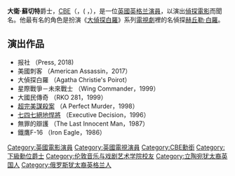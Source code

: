 {{Infobox entertainer
| name                    = 大衛·蘇切特爵士<br>Sir David Suchet
| type                    = 男演员
| image                   =David Suchet.jpg
| imagesize               =200px
| caption                 = 
| birthname               = David Suchet
| birthdate               = {{birth date and age|1946|5|2|df=yes}}
| birthplace              = {{GBR}}{{ENG}}[[倫敦|倫敦]]
| occupation              = [[演員|演員]]
| yearsactive             = 1970至今
| spouse                  = 希拉·费理斯（1976至今）
| children                = 罗伯特·苏切特<br />凯瑟琳·苏切特
| awards                  = 
}}

'''大衛·蘇切特'''爵士，[[英帝國司令勳章|CBE]]（{{lang-en|Sir '''David Suchet'''}}，({{IPAc-en|ˈ|s|uː|ʃ|eɪ}} {{respell|SOO|shay}}，{{bd|1946年|5月2日|||Suchet, Sir David}}），是一位[[英國|英國]][[英格兰|英格兰]][[演員|演員]]，以演出[[偵探|偵探]][[電影|電影]]而聞名。他最有名的角色是扮演《[[大偵探白羅|大偵探白羅]]》系列[[電視劇|電視劇]]裡的名偵探[[赫丘勒·白羅|赫丘勒·白羅]]。

== 演出作品 ==
* 报社 （Press, 2018)
* 美國刺客 （American Assassin，2017）
* 大偵探白羅 （Agatha Christie's Poirot）
* 星際戰爭－未來戰士 （Wing Commander，1999） 
* 大國民傳奇  （RKO 281，1999） 
* [[超完美謀殺案|超完美謀殺案]]  （A Perfect Murder，1998） 
* [[七四七絕地悍將|七四七絕地悍將]]  （Executive Decision，1996） 
* 無罪的辯護 （The Last Innocent Man，1987） 
* 鐵鷹F-16 （Iron Eagle，1986）

{{Authority control}}
{{UK-enter-bio-stub}}

{{DEFAULTSORT:Suchet, Sir David}}
[[Category:英國電影演員|Category:英國電影演員]]
[[Category:英國電視演員|Category:英國電視演員]]
[[Category:CBE勳銜|Category:CBE勳銜]]
[[Category:下級勳位爵士|Category:下級勳位爵士]]
[[Category:伦敦音乐与戏剧艺术学院校友|Category:伦敦音乐与戏剧艺术学院校友]]
[[Category:立陶宛犹太裔英国人|Category:立陶宛犹太裔英国人]]
[[Category:俄罗斯犹太裔英格兰人|Category:俄罗斯犹太裔英格兰人]]
